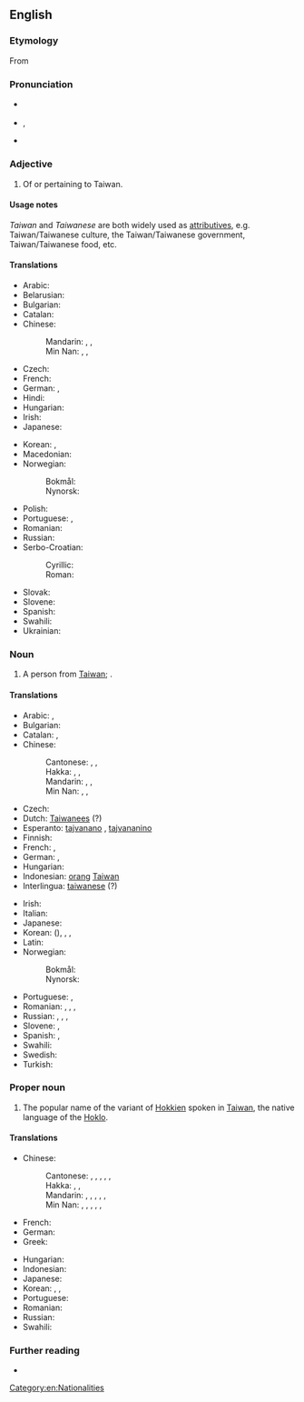 {{also|taiwanese}}
==English==

===Etymology===
From {{suffix|en|Taiwan|ese}}

===Pronunciation===
* {{a|UK}} {{IPA|/taɪwəˈniːz/|lang=en}}
* {{a|US}} {{enPR|tī'wä-nēzʹ}}, {{IPA|/ˌtaɪwɑˈniːz/|lang=en}}
* {{rhymes|iːz|lang=en}}

===Adjective===
{{en-adj}}

# Of or pertaining to Taiwan.

====Usage notes====
''Taiwan'' and ''Taiwanese'' are both widely used as [[attributives]], e.g. Taiwan/Taiwanese culture, the Taiwan/Taiwanese government, Taiwan/Taiwanese food, etc.

====Translations====
{{trans-top|relating to Taiwan}}
* Arabic: {{t|ar|تَايْوَانِيّ|tr=taywāniyy}}
* Belarusian: {{t|be|тайва́ньскі}}
* Bulgarian: {{t|bg|тайва́нски}}
* Catalan: {{t+|ca|taiwanès}}
* Chinese:
*: Mandarin: {{t+|cmn|臺灣|alt=臺灣的}}, {{t+|cmn|台灣|alt=台灣的}}, {{t+|cmn|台湾|alt=台湾的|tr=Táiwān de}}
*: Min Nan: {{t+|nan|臺灣|alt=臺灣的}}, {{t|nan|台灣|alt=台灣的}}, {{t|nan|台湾|alt=台湾的|tr=Tâi-ôan--ê}}
* Czech: {{t|cs|tchajwanský}}
* French: {{t+|fr|taïwanais}}
* German: {{t|de|taiwanisch}}, {{t+|de|Taiwan|alt=Taiwan-}}
* Hindi: {{t|hi|ताइवानी}}
* Hungarian: {{t+|hu|tajvani}}
* Irish: {{t|ga|Téavánach}}
* Japanese: {{t+|ja|台湾|alt=台湾の|tr=たいわんの, Taiwan no}}
{{trans-mid}}
* Korean: {{t+|ko|대만|alt=대만의}}, {{t+|ko|타이완|alt=타이완의}}
* Macedonian: {{t|mk|тајвански}}
* Norwegian:
*: Bokmål: {{t+|nb|taiwansk}}
*: Nynorsk: {{t+|nn|taiwansk}}
* Polish: {{t+|pl|tajwański}}
* Portuguese: {{t+|pt|taiwanês}}, {{t|pt|taiuanês}}
* Romanian: {{t|ro|taiwanez}}
* Russian: {{t+|ru|тайва́ньский}}
* Serbo-Croatian:
*: Cyrillic: {{t|sh|та̏јва̄нскӣ}}
*: Roman: {{t+|sh|tȁjvānskī}}
* Slovak: {{t|sk|taiwanský}}
* Slovene: {{t|sl|tájvanski}}
* Spanish: {{t+|es|taiwanés}}
* Swahili: {{t|sw|Kitaiwani}}
* Ukrainian: {{t|uk|тайва́нський}}
{{trans-bottom}}

===Noun===
{{en-noun|Taiwanese}}

# A person from [[Taiwan]]; {{non-gloss definition|usually plural}}.

====Translations====
{{trans-top|person from Taiwan}}
* Arabic: {{t|ar|تَايْوَانِيّ|m|tr=taywāniyy}}, {{t|ar|تَايْوَانِيَّة|f|tr=taywāniyya}}
* Bulgarian: {{t|bg|тайва́нец|m}}
* Catalan: {{t+|ca|taiwanès|m}}, {{t+|ca|taiwanesa|f}}
* Chinese:
*: Cantonese: {{t|yue|臺灣人}}, {{t|yue|台灣人}}, {{t|yue|台湾人|tr=toi4 waan1 jan4}}
*: Hakka: {{t|hak|臺灣人}}, {{t|hak|台灣人}}, {{t|hak|台湾人|tr=thòi-vàn-ngìn}}
*: Mandarin: {{t|cmn|臺灣人}}, {{t+|cmn|台灣人}}, {{t+|cmn|台湾人|tr=táiwānrén}}
*: Min Nan: {{t+|nan|臺灣人}}, {{t+|nan|台灣人}}, {{t|nan|台湾人|tr=tâi-ôan-lâng}}
* Czech: {{t|cs|Tchajwanec|m}}
* Dutch: [[Taiwanees]] {{g|m|f}} (?)
* Esperanto: [[tajvanano]] {{qualifier|man or woman}}, [[tajvananino]] {{qualifier|woman}}
* Finnish: {{t+|fi|taiwanilainen}}
* French: {{t+|fr|Taïwanais|m}}, {{t+|fr|Taïwanaise|f}}
* German: {{t|de|Taiwaner|m}}, {{t|de|Taiwanerin|f}}
* Hungarian: {{t+|hu|tajvani}}
* Indonesian: [[orang]] [[Taiwan]]
* Interlingua: [[taiwanese]] (?)
{{trans-mid}}
* Irish: {{t|ga|Téavánach|m}}
* Italian: {{t+|it|taiwanese|m|f}}
* Japanese: {{t+|ja|台湾人|tr=たいわんじん, taiwanjin}}
* Korean: {{t|ko|대만인}} ({{t|ko|臺灣人}}), {{t|ko|[[대만]] [[사람]]}}, {{t|ko|타이완인}}, {{t|ko|[[타이완]] [[사람]]}}
* Latin: {{t|la|taiwanensis}}
* Norwegian:
*: Bokmål: {{t+|nb|taiwaner|m}}
*: Nynorsk: {{t+|nn|taiwanar|m}}
* Portuguese: {{t+|pt|taiwanês|m}}, {{t|pt|taiwanesa|f}}
* Romanian: {{t|ro|taiwanez|m}}, {{t|ro|taiwaneză|f}}, {{t|ro|taiwanezi|p}}, {{t|ro|taiwaneze|f-p}}
* Russian: {{t+|ru|тайва́нец|m}}, {{t|ru|[[жи́тельница]] [[Тайвань|Тайва́ня]]|f}}, {{t|ru|тайва́нька|f}} {{qualifier|colloquial}}, {{t|ru|тайва́нка|f}} {{qualifier|colloquial}}
* Slovene: {{t|sl|Tájvanec|m}}, {{t|sl|Tájvanka|f}}
* Spanish: {{t+|es|taiwanés|m}}, {{t+|es|taiwanesa|f}}
* Swahili: {{t+|sw|Mtaiwani}}
* Swedish: {{t+|sv|taiwanes}}
* Turkish: {{t+|tr|Tayvanlı}}
{{trans-bottom}}

===Proper noun===
{{wikipedia}}
{{en-proper noun}}

# The popular name of the variant of [[Hokkien]] spoken in [[Taiwan]], the native language of the [[Hoklo]].

====Translations====
{{trans-top|language}}
* Chinese:
*: Cantonese: {{t|yue|台灣話}}, {{t|yue|臺灣話}}, {{t|yue|台湾话|tr=toi4 waan1 waa6-2}}, {{t|yue|台語}}, {{t|yue|臺語}}, {{t|yue|台语|tr=toi4 jyu5}}
*: Hakka: {{t|hak|台灣話}}, {{t|hak|臺灣話}}, {{t|hak|台湾话|tr=thòi-vàn-fa}}
*: Mandarin: {{t+|cmn|台灣話}}, {{t+|cmn|臺灣話}}, {{t+|cmn|台湾话|tr=táiwānhuà}}, {{t+|cmn|台語}}, {{t+|cmn|臺語}}, {{t+|cmn|台语|tr=táiyǔ}}
*: Min Nan: {{t+|nan|臺語}}, {{t+|nan|台語}}, {{t|nan|台语|tr=tâi-gí, tâi-gú}}, {{t|nan|台灣話}}, {{t+|nan|臺灣話}}, {{t|nan|台湾话|tr=tâi-oân-ōe}}
* French: {{t+|fr|taïwanais|m}}
* German: {{t+|de|Taiwanisch|n}}
* Greek: {{t|el|ταϊβανικά|n-p}}
{{trans-mid}}
* Hungarian: {{t+|hu|tajvani}}
* Indonesian: {{t|id|Bahasa Hokkien Taiwan}}
* Japanese: {{t+|ja|台湾語|tr=たいわんご, taiwango}}
* Korean: {{t|ko|대만어}}, {{t|ko|臺灣語}}, {{t|ko|타이완어}}
* Portuguese: {{t+|pt|taiwanês|m}}
* Romanian: {{t|ro|taiwaneză|f}}
* Russian: {{t+|ru|тайва́ньский|m}} {{qualifier|язы́к, диале́кт}}
* Swahili: {{t|sw|Kitaiwani}}
{{trans-bottom}}

===Further reading===
* {{ethnologue|code=nan}}

[[Category:en:Nationalities]]